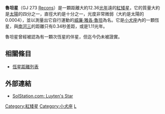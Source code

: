 {{Starbox begin
|name=魯坦星}}
{{Starbox observe
|epoch=J2000
|constell=[[小犬座|小犬座]]
|ra=07h 27m 24.5s
|dec=+05° 13' 32"
|appmag_v=9.85 }}
{{Starbox character
|class=M3.5V
|b-v=1.57
|u-b=1.15
|variable=None }}
{{Starbox astrometry
|radial_v=+18.2
|prop_mo_ra=571.27
|prop_mo_dec=-3694.25
|parallax=263.76
|p_error=1.25
|absmag_v=11.96 }}
{{Starbox catalog
|names=[[General_Catalogue_of_Trigonometric_Parallaxes|GCTP]]1755, [[Bonner_Durchmusterung|BD]] +05°1668, [[Gliese-Jahreiss_catalogue|GJ]] 273, [[Henry_L._Giclas_catalogue|Gl]] 089-019, [[Luyten_Half-Second_catalogue|LHS]] 33, [[Luyten_Two-Tenths_catalogue|LTT]] 12021, [[Luyten_Five-Tenths_catalogue|LFT]] 527, [[Alexander_N._Vyssotsky|Vys]] 17, [[Hipparcos_catalogue|HIP]] 36208.}}
{{Starbox end}}
'''魯坦星'''（GJ 273 [[鄰近恆星研究協定|Recons]]）是一顆距離大約12.36[[光年|光年]]遠的[[紅矮星|紅矮星]]，它的質量大約是[[太陽|太陽]]的四分之一，直徑大約是十分之一，光度非常微弱（大約是太陽的0.0004），並以測量出它自行運動的[[威廉·雅各·魯坦|威廉·雅各·魯坦]]為名。它是[[小犬座|小犬座]]內的一顆恆星，與[[南河三|南河三]]的距離只有0.34秒差距，或是1.11光年。

魯坦星曾經被認為有一顆次恆星的伴星，但迄今仍未被證實。

== 相關條目 ==
* [[恆星距離列表|恆星距離列表]]

== 外部連結 ==
* [http://www.solstation.com/stars/luytens.htm SolStation.com: Luyten's Star] {{Wayback|url=http://www.solstation.com/stars/luytens.htm |date=20160412021818 }}

{{2017 in space}}

[[Category:紅矮星|Category:紅矮星]]
[[Category:小犬座|Category:小犬座]]
[[Category:格利泽和GJ天体|L]]